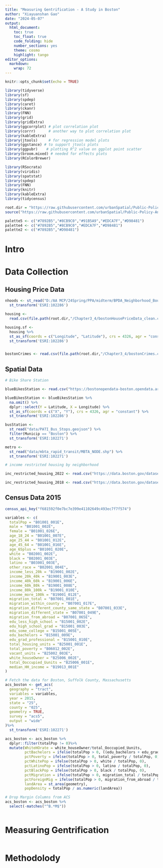 ```yaml
---
title: "Measuring Gentrification - A Study in Boston"
author: "Xiayuanshan Gao"
date: "2024-05-07"
output: 
  html_document:
    toc: true
    toc_float: true
    code_folding: hide
    number_sections: yes
    theme: cosmo 
    highlight: tango    
editor_options: 
  markdown: 
    wrap: 72
---
```


```r
knitr::opts_chunk$set(echo = TRUE)

library(tidyverse)
library(sf)
library(spdep)
library(caret)
library(ckanr)
library(FNN)
library(grid)
library(gridExtra)
library(ggcorrplot) # plot correlation plot
library(corrr)      # another way to plot correlation plot
library(kableExtra)
library(jtools)     # for regression model plots
library(ggstance) # to support jtools plots
library(ggpubr)    # plotting R^2 value on ggplot point scatter
library(broom.mixed) # needed for effects plots
library(RColorBrewer)

library(RSocrata)
library(viridis)
library(spatstat)
library(spdep)
library(FNN)
library(knitr)
library(kableExtra)
library(tidycensus)

root.dir = "https://raw.githubusercontent.com/urbanSpatial/Public-Policy-Analytics-Landing/master/DATA/"
source("https://raw.githubusercontent.com/urbanSpatial/Public-Policy-Analytics-Landing/master/functions.r")

palette5 <- c("#7892B5","#8CB9C0","#91B5A9","#EDCA7F","#D98481")
palette4 <- c("#7892B5","#8CB9C0","#EDCA7F","#D98481")
palette2 <- c("#7892B5","#D98481")

```

# Intro


# Data Collection



## Housing Price Data

```r
nhoods <- st_read("D:/AA MCP/24Spring/PPA/midterm/BPDA_Neighborhood_Boundaries.geojson")%>%
  st_transform('ESRI:102286')

housing <- 
  read.csv(file.path(root.dir,"/Chapter3_4/bostonHousePriceData_clean.csv"))

housing.sf <- 
  housing %>% 
  st_as_sf(coords = c("Longitude", "Latitude"), crs = 4326, agr = "constant") %>%
  st_transform('ESRI:102286')


bostonCrimes <- read.csv(file.path(root.dir,"/Chapter3_4/bostonCrimes.csv"))
```

## Spatial Data

```r
# Bike Share Station

blueBikesStation <- read.csv("https://bostonopendata-boston.opendata.arcgis.com/api/download/v1/items/14cc9c330fe641d2ae1bd3b7c29d5008/csv?layers=0", stringsAsFactors = FALSE)

blueBikesStation <- blueBikesStation %>%
  na.omit() %>%
  dplyr::select(Y = Latitude, X = Longitude) %>%
  st_as_sf(coords = c("X", "Y"), crs = 4326, agr = "constant") %>%
  st_transform('ESRI:102286')
```

```r
busStation <- 
  st_read("data/PATI_Bus_Stops.geojson") %>%
  filter(Municip == "Boston") %>%
  st_transform('ESRI:102271')
```

```r
metro <- 
  st_read("data/mbta_rapid_transit/MBTA_NODE.shp") %>%
  st_transform('ESRI:102271')
```

```r
# income restricted housing by neighborhood

inc_restricted_housing_2022 <- read.csv("https://data.boston.gov/dataset/feddfe5a-df16-4c60-8a3c-640c4d5281cd/resource/bfdeffc7-ab5e-4e28-9561-d4e84c9674e4/download/income-restricted-housing-inventory-2022.csv", stringsAsFactors = FALSE)

inc_restricted_housing_2018 <- read.csv("https://data.boston.gov/dataset/feddfe5a-df16-4c60-8a3c-640c4d5281cd/resource/47d53d7c-25b7-40b4-9259-da1d15373be6/download/income-restricted-inventory-2018-all-income-restricted-projects.csv", stringsAsFactors = FALSE)

```


## Census Data 2015

```r

census_api_key("f681592f0e7bc7e399e41102649c493ec7f7f574") 

variables <- c(
  totalPop = "B01001_001E",
  male = "B01001_002E",
  female = "B01001_026E",
  age_18_24 = "B01001_007E",
  age_25_44 = "B01001_012E",
  age_45_64 = "B01001_016E",
  age_65plus = "B01001_020E",
  white = "B02001_002E",
  black = "B02001_003E",
  latino = "B03001_003E",
  other_race = "B02001_004E",
  income_less_20k = "B19001_002E",
  income_20k_40k = "B19001_003E",
  income_40k_60k = "B19001_006E",
  income_60k_80k = "B19001_008E",
  income_80k_100k = "B19001_010E",
  income_more_100k = "B19001_012E",
  migration_total = "B07001_001E",
  migration_within_county = "B07001_017E",
  migration_different_county_same_state = "B07001_033E",
  migration_different_state = "B07001_049E",
  migration_from_abroad = "B07001_065E",
  edu_less_high_school = "B15001_002E",
  edu_high_school_grad = "B15001_003E",
  edu_some_college = "B15001_005E",
  edu_bachelors = "B15001_009E",
  edu_grad_professional = "B15001_010E",
  total_housing_units = "B25001_001E",
  total_poverty = "B06012_002E",
  vacant_units = "B25002_003E",
  white_houseOwner = "B25006_002E",
  total_Ooccupied_Uunits = "B25006_001E",
  median_HH_income = "B19013_001E"
)

# Fetch the data for Boston, Suffolk County, Massachusetts
acs_boston <- get_acs(
  geography = "tract",
  variables = variables,
  year = 2015,
  state = "25",
  county = "025",
  geometry = TRUE,
  survey = "acs5",
  output = "wide"
)%>%
  st_transform('ESRI:102271')

```


```r
acs_boston <- acs_boston %>%
  dplyr::filter(totalPop != 0)%>%
  mutate(WhiteHOrate = white_houseOwner/total_Ooccupied_Uunits,
         pctBachelors = ifelse(totalPop > 0, ((edu_bachelors + edu_grad_professional) / totalPop),0),
         pctPoverty = ifelse(totalPop > 0, total_poverty / totalPop, 0),
         pctWhitePop = ifelse(totalPop > 0, white / totalPop, 0),
         pctLatinoPop = ifelse(totalPop > 0, latino / totalPop, 0),
         pctBlackPop = ifelse(totalPop > 0, black / totalPop, 0),
         pctMigration = ifelse(totalPop > 0, migration_total / totalPop, 0),
         pctForeignMig = ifelse(totalPop > 0, migration_from_abroad / totalPop, 0),
         landArea = st_area(geometry), 
         popDensity = totalPop / as.numeric(landArea))


```

```r
# Drop Margin Columns from ACS
acs_boston <- acs_boston %>%
  select(-matches("^B.*M$"))
```

```r

```


# Measuring Gentrification

```r

```

## 


# Methodolody


















